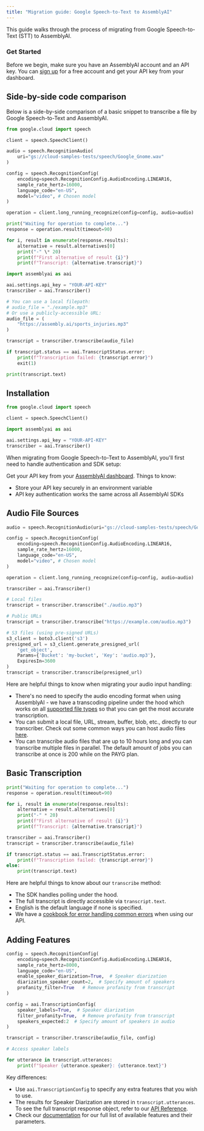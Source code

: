 ```yaml
---
title: "Migration guide: Google Speech-to-Text to AssemblyAI"
---
```


This guide walks through the process of migrating from Google Speech-to-Text (STT) to AssemblyAI.

### Get Started

Before we begin, make sure you have an AssemblyAI account and an API key. You can [sign up](https://assemblyai.com/dashboard/signup) for a free account and get your API key from your dashboard.

## Side-by-side code comparison

Below is a side-by-side comparison of a basic snippet to transcribe a file by Google Speech-to-Text and AssemblyAI.

<Tabs groupId="language">
<Tab language="google" title="Google STT">

```python
from google.cloud import speech

client = speech.SpeechClient()

audio = speech.RecognitionAudio(
    uri="gs://cloud-samples-tests/speech/Google_Gnome.wav"
)

config = speech.RecognitionConfig(
    encoding=speech.RecognitionConfig.AudioEncoding.LINEAR16,
    sample_rate_hertz=16000,
    language_code="en-US",
    model="video", # Chosen model
)

operation = client.long_running_recognize(config=config, audio=audio)

print("Waiting for operation to complete...")
response = operation.result(timeout=90)

for i, result in enumerate(response.results):
    alternative = result.alternatives[0]
    print("-" \* 20)
    print(f"First alternative of result {i}")
    print(f"Transcript: {alternative.transcript}")
```

</Tab>
<Tab language="aai" title="AssemblyAI">

```python
import assemblyai as aai

aai.settings.api_key = "YOUR-API-KEY"
transcriber = aai.Transcriber()

# You can use a local filepath:
# audio_file = "./example.mp3"
# Or use a publicly-accessible URL:
audio_file = (
    "https://assembly.ai/sports_injuries.mp3"
)

transcript = transcriber.transcribe(audio_file)

if transcript.status == aai.TranscriptStatus.error:
    print(f"Transcription failed: {transcript.error}")
    exit(1)

print(transcript.text)
```

</Tab>
</Tabs>

## Installation

<Tabs groupId="language">
<Tab language="google" title="Google STT">

```python
from google.cloud import speech

client = speech.SpeechClient()
```

</Tab>
<Tab language="aai" title="AssemblyAI">

```python
import assemblyai as aai

aai.settings.api_key = "YOUR-API-KEY"
transcriber = aai.Transcriber()
```

</Tab>
</Tabs>

When migrating from Google Speech-to-Text to AssemblyAI, you'll first need to handle authentication and SDK setup:

Get your API key from your [AssemblyAI dashboard](https://www.assemblyai.com/app/api-keys). 
Things to know:

- Store your API key securely in an environment variable
- API key authentication works the same across all AssemblyAI SDKs

## Audio File Sources

<Tabs groupId="language">
<Tab language="google" title="Google STT">

```python
audio = speech.RecognitionAudio(uri="gs://cloud-samples-tests/speech/Google_Gnome.wav")

config = speech.RecognitionConfig(
    encoding=speech.RecognitionConfig.AudioEncoding.LINEAR16,
    sample_rate_hertz=16000,
    language_code="en-US",
    model="video", # Chosen model
)

operation = client.long_running_recognize(config=config, audio=audio)
```

</Tab>
<Tab language="aai" title="AssemblyAI">

```python
transcriber = aai.Transcriber()

# Local files
transcript = transcriber.transcribe("./audio.mp3")

# Public URLs
transcript = transcriber.transcribe("https://example.com/audio.mp3")

# S3 files (using pre-signed URLs)
s3_client = boto3.client('s3')
presigned_url = s3_client.generate_presigned_url(
    'get_object',
    Params={'Bucket': 'my-bucket', 'Key': 'audio.mp3'},
    ExpiresIn=3600
)
transcript = transcriber.transcribe(presigned_url)
```

</Tab>
</Tabs>

Here are helpful things to know when migrating your audio input handling:

- There's no need to specify the audio encoding format when using AssemblyAI - we have a transcoding pipeline under the hood which works on all [supported file types](https://support.assemblyai.com/articles/2616970375-what-audio-and-video-file-types-are-supported-by-your-api) so that you can get the most accurate transcription.
- You can submit a local file, URL, stream, buffer, blob, etc., directly to our transcriber. Check out some common ways you can host audio files [here](https://github.com/AssemblyAI/cookbook/blob/master/core-transcription/README.md#hosting-audio-files).
- You can transcribe audio files that are up to 10 hours long and you can transcribe multiple files in parallel. The default amount of jobs you can transcribe at once is 200 while on the PAYG plan.

## Basic Transcription

<Tabs groupId="language">
<Tab language="google" title="Google STT">

```python
print("Waiting for operation to complete...")
response = operation.result(timeout=90)

for i, result in enumerate(response.results):
    alternative = result.alternatives[0]
    print("-" * 20)
    print(f"First alternative of result {i}")
    print(f"Transcript: {alternative.transcript}")
```

</Tab>
<Tab language="aai" title="AssemblyAI">

```python
transcriber = aai.Transcriber()
transcript = transcriber.transcribe(audio_file)

if transcript.status == aai.TranscriptStatus.error:
    print(f"Transcription failed: {transcript.error}")
else:
    print(transcript.text)
```

</Tab>
</Tabs>

Here are helpful things to know about our `transcribe` method:

- The SDK handles polling under the hood.
- The full transcript is directly accessible via `transcript.text`.
- English is the default language if none is specified.
- We have a [cookbook for error handling common errors](https://github.com/AssemblyAI/cookbook/blob/master/core-transcription/common_errors_and_solutions.md) when using our API.

## Adding Features

<Tabs groupId="language">
<Tab language="google" title="Google STT">

```python
config = speech.RecognitionConfig(
    encoding=speech.RecognitionConfig.AudioEncoding.LINEAR16,
    sample_rate_hertz=8000,
    language_code="en-US",
    enable_speaker_diarization=True,  # Speaker diarization
    diarization_speaker_count=2,  # Specify amount of speakers
    profanity_filter=True   # Remove profanity from transcript
)
```

</Tab>
<Tab language="aai" title="AssemblyAI">

```python
config = aai.TranscriptionConfig(
    speaker_labels=True,  # Speaker diarization
    filter_profanity=True,  # Remove profanity from transcript
    speakers_expected:2  # Specify amount of speakers in audio
)

transcript = transcriber.transcribe(audio_file, config)

# Access speaker labels

for utterance in transcript.utterances:
    print(f"Speaker {utterance.speaker}: {utterance.text}")
```

</Tab>
</Tabs>

Key differences:

- Use `aai.TranscriptionConfig` to specify any extra features that you wish to use.
- The results for Speaker Diarization are stored in `transcript.utterances`. To see the full transcript response object, refer to our [API Reference](https://www.assemblyai.com/docs/api-reference).
- Check our [documentation](https://www.assemblyai.com/docs/audio-intelligence) for our full list of available features and their parameters.

